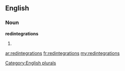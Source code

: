 ==English==

===Noun===
'''redintegrations'''

# {{plural of|[[redintegration]]}}

[[Category:English plurals]]

[[ar:redintegrations]]
[[fr:redintegrations]]
[[my:redintegrations]]